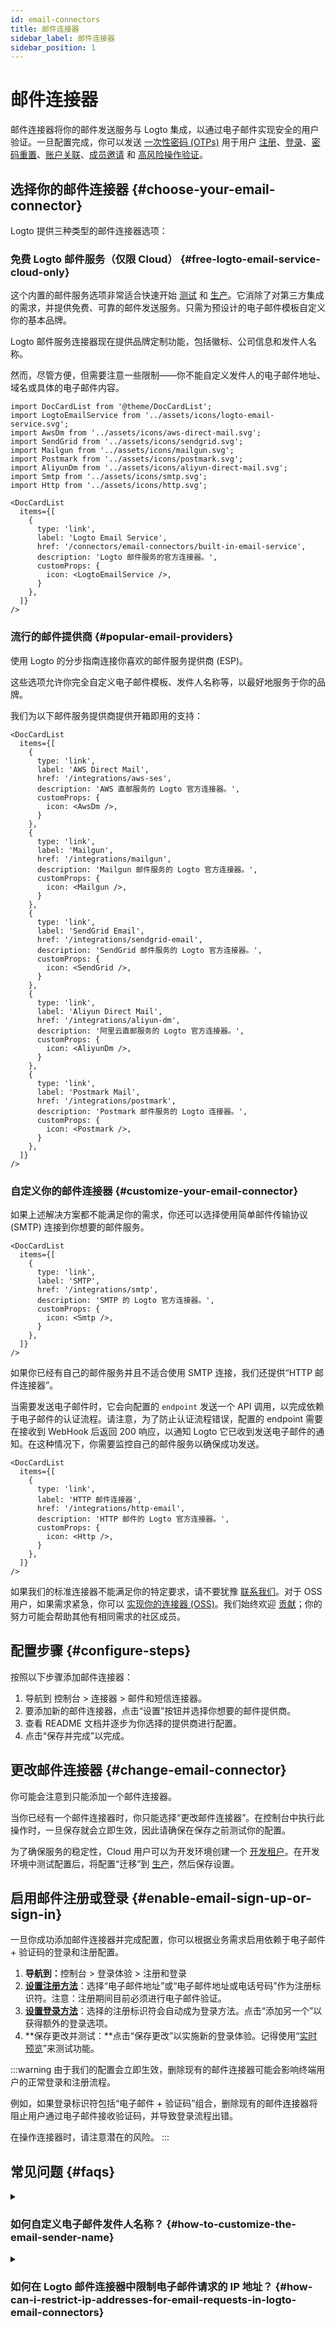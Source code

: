 ```yaml
---
id: email-connectors
title: 邮件连接器
sidebar_label: 邮件连接器
sidebar_position: 1
---
```


# 邮件连接器

邮件连接器将你的邮件发送服务与 Logto 集成，以通过电子邮件实现安全的用户验证。一旦配置完成，你可以发送 [一次性密码 (OTPs)](https://auth.wiki/otp) 用于用户 [注册](/end-user-flows/sign-up-and-sign-in/sign-up)、[登录](/end-user-flows/sign-up-and-sign-in/sign-in)、[密码重置](/end-user-flows/sign-up-and-sign-in/reset-password)、[账户关联](/end-user-flows/sign-up-and-sign-in/social-sign-in#account-linking)、[成员邀请](/end-user-flows/organization-experience/invite-organization-members) 和 [高风险操作验证](/end-user-flows/security-verification)。

## 选择你的邮件连接器 \{#choose-your-email-connector}

Logto 提供三种类型的邮件连接器选项：

### 免费 Logto 邮件服务（仅限 Cloud） \{#free-logto-email-service-cloud-only}

这个内置的邮件服务选项非常适合快速开始 [测试](/logto-cloud/tenant-settings#development) 和 [生产](/logto-cloud/tenant-settings#production)。它消除了对第三方集成的需求，并提供免费、可靠的邮件发送服务。只需为预设计的电子邮件模板自定义你的基本品牌。

Logto 邮件服务连接器现在提供品牌定制功能，包括徽标、公司信息和发件人名称。

然而，尽管方便，但需要注意一些限制——你不能自定义发件人的电子邮件地址、域名或具体的电子邮件内容。

```mdx-code-block
import DocCardList from '@theme/DocCardList';
import LogtoEmailService from '../assets/icons/logto-email-service.svg';
import AwsDm from '../assets/icons/aws-direct-mail.svg';
import SendGrid from '../assets/icons/sendgrid.svg';
import Mailgun from '../assets/icons/mailgun.svg';
import Postmark from '../assets/icons/postmark.svg';
import AliyunDm from '../assets/icons/aliyun-direct-mail.svg';
import Smtp from '../assets/icons/smtp.svg';
import Http from '../assets/icons/http.svg';

<DocCardList
  items={[
    {
      type: 'link',
      label: 'Logto Email Service',
      href: '/connectors/email-connectors/built-in-email-service',
      description: 'Logto 邮件服务的官方连接器。',
      customProps: {
        icon: <LogtoEmailService />,
      }
    },
  ]}
/>
```

### 流行的邮件提供商 \{#popular-email-providers}

使用 Logto 的分步指南连接你喜欢的邮件服务提供商 (ESP)。

这些选项允许你完全自定义电子邮件模板、发件人名称等，以最好地服务于你的品牌。

我们为以下邮件服务提供商提供开箱即用的支持：

```mdx-code-block
<DocCardList
  items={[
    {
      type: 'link',
      label: 'AWS Direct Mail',
      href: '/integrations/aws-ses',
      description: 'AWS 直邮服务的 Logto 官方连接器。',
      customProps: {
        icon: <AwsDm />,
      }
    },
    {
      type: 'link',
      label: 'Mailgun',
      href: '/integrations/mailgun',
      description: 'Mailgun 邮件服务的 Logto 官方连接器。',
      customProps: {
        icon: <Mailgun />,
      }
    },
    {
      type: 'link',
      label: 'SendGrid Email',
      href: '/integrations/sendgrid-email',
      description: 'SendGrid 邮件服务的 Logto 官方连接器。',
      customProps: {
        icon: <SendGrid />,
      }
    },
    {
      type: 'link',
      label: 'Aliyun Direct Mail',
      href: '/integrations/aliyun-dm',
      description: '阿里云直邮服务的 Logto 官方连接器。',
      customProps: {
        icon: <AliyunDm />,
      }
    },
    {
      type: 'link',
      label: 'Postmark Mail',
      href: '/integrations/postmark',
      description: 'Postmark 邮件服务的 Logto 连接器。',
      customProps: {
        icon: <Postmark />,
      }
    },
  ]}
/>
```

### 自定义你的邮件连接器 \{#customize-your-email-connector}

如果上述解决方案都不能满足你的需求，你还可以选择使用简单邮件传输协议 (SMTP) 连接到你想要的邮件服务。

```mdx-code-block
<DocCardList
  items={[
    {
      type: 'link',
      label: 'SMTP',
      href: '/integrations/smtp',
      description: 'SMTP 的 Logto 官方连接器。',
      customProps: {
        icon: <Smtp />,
      }
    },
  ]}
/>
```

如果你已经有自己的邮件服务并且不适合使用 SMTP 连接，我们还提供“HTTP 邮件连接器”。

当需要发送电子邮件时，它会向配置的 `endpoint` 发送一个 API 调用，以完成依赖于电子邮件的认证流程。请注意，为了防止认证流程错误，配置的 endpoint 需要在接收到 WebHook 后返回 200 响应，以通知 Logto 它已收到发送电子邮件的通知。在这种情况下，你需要监控自己的邮件服务以确保成功发送。

```mdx-code-block
<DocCardList
  items={[
    {
      type: 'link',
      label: 'HTTP 邮件连接器',
      href: '/integrations/http-email',
      description: 'HTTP 邮件的 Logto 官方连接器。',
      customProps: {
        icon: <Http />,
      }
    },
  ]}
/>
```

如果我们的标准连接器不能满足你的特定要求，请不要犹豫 [联系我们](https://logto.productlane.com/roadmap)。对于 OSS 用户，如果需求紧急，你可以 [实现你的连接器 (OSS)](/logto-oss/develop-your-connector/implement-connectors#build-a-passwordless-connector)。我们始终欢迎 [贡献](/logto-oss/contribution)；你的努力可能会帮助其他有相同需求的社区成员。

## 配置步骤 \{#configure-steps}

按照以下步骤添加邮件连接器：

1. 导航到 <CloudLink to="/connectors/passwordless">控制台 > 连接器 > 邮件和短信连接器</CloudLink>。
2. 要添加新的邮件连接器，点击“设置”按钮并选择你想要的邮件提供商。
3. 查看 README 文档并逐步为你选择的提供商进行配置。
4. 点击“保存并完成”以完成。

## 更改邮件连接器 \{#change-email-connector}

你可能会注意到只能添加一个邮件连接器。

当你已经有一个邮件连接器时，你只能选择“更改邮件连接器”。在控制台中执行此操作时，一旦保存就会立即生效，因此请确保在保存之前测试你的配置。

为了确保服务的稳定性，Cloud 用户可以为开发环境创建一个 [开发租户](/logto-cloud/tenant-settings#development)。在开发环境中测试配置后，将配置“迁移”到 [生产](/logto-cloud/tenant-settings#production)，然后保存设置。

## 启用邮件注册或登录 \{#enable-email-sign-up-or-sign-in}

一旦你成功添加邮件连接器并完成配置，你可以根据业务需求启用依赖于电子邮件 + 验证码的登录和注册配置。

1. **导航到：**<CloudLink to="/sign-in-experience/sign-up-and-sign-in">控制台 > 登录体验 > 注册和登录</CloudLink>
2. [**设置注册方法**](/end-user-flows/sign-up-and-sign-in/sign-up)：选择“电子邮件地址”或“电子邮件地址或电话号码”作为注册标识符。注意：注册期间目前必须进行电子邮件验证。
3. [**设置登录方法**](/end-user-flows/sign-up-and-sign-in/sign-in)：选择的注册标识符会自动成为登录方法。点击“添加另一个”以获得额外的登录选项。
4. **保存更改并测试：**点击“保存更改”以实施新的登录体验。记得使用“[实时预览](/customization/live-preview)”来测试功能。

:::warning
由于我们的配置会立即生效，删除现有的邮件连接器可能会影响终端用户的正常登录和注册流程。

例如，如果登录标识符包括“电子邮件 + 验证码”组合，删除现有的邮件连接器将阻止用户通过电子邮件接收验证码，并导致登录流程出错。

在操作连接器时，请注意潜在的风险。
:::

## 常见问题 \{#faqs}

<details>
<summary>

### 如何自定义电子邮件发件人名称？ \{#how-to-customize-the-email-sender-name}

</summary>

我们仍在开发更多的连接器。如果你需要更多选项，请在 Discord 中告诉我们你的需求，并在 [GitHub](https://github.com/logto-io/logto/issues) 上提交功能请求。如果你需要进一步的帮助，你也可以 [通过电子邮件联系我们](mailto:contact@logto.io)。

对于贡献者，我们提供了一种易于扩展的连接器创建方法，允许你根据具体场景 [自定义自己的连接器](/logto-oss/develop-your-connector)。我们始终欢迎你向 Logto 提交拉取请求，以便社区中的其他人也能从你的工作中受益。

</details>

<details>
<summary>

### 如何在 Logto 邮件连接器中限制电子邮件请求的 IP 地址？ \{#how-can-i-restrict-ip-addresses-for-email-requests-in-logto-email-connectors}

</summary>

一种解决方法是使用 Logto HTTP 邮件连接器。

在你的服务器上实现一个调用相关邮件服务的 API endpoint，并通过 Logto [HTTP 邮件连接器](/integrations/http-email) 触发此 API endpoint。通过这种方式，你将能够完全控制 API endpoint 的 IP 地址，并可以在邮件服务提供商的配置中将相应的 IP 地址添加到白名单中。

</details>

